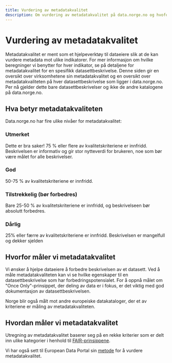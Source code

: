 ```yaml
---
title: Vurdering av metadatakvalitet
description: Om vurdering av metadatakvalitet på data.norge.no og hvofor vi gjør det
---
```


# Vurdering av metadatakvalitet

<Ingress>
Metadatakvalitet er ment som et hjelpeverktøy til dataeiere slik at de kan vurdere metadata mot ulike indikatorer.
For mer informasjon om hvilke beregninger vi benytter for hver indikator, se på detaljene for metadatakvalitet for en spesifikk datasettbeskrivelse.
Denne siden gir en oversikt over virksomhetene sin metadatakvalitet og en oversikt over metadatakvaliteten på hver datasettbeskrivelse som ligger i data.norge.no.
Per nå gjelder dette bare datasettbeskrivelser og ikke de andre katalogene på data.norge.no.
</Ingress>

## Hva betyr metadatakvaliteten
Data.norge.no har fire ulike nivåer for metadatakvalitet:

### Utmerket
Dette er bra saker! 75 % eller flere av kvalitetskriteriene er innfridd. Beskrivelsen er informativ og gir stor nytteverdi for brukeren, noe som bør være målet for alle beskrivelser.

### God
50-75 % av kvalitetskriteriene er innfridd.

### Tilstrekkelig (bør forbedres)
Bare 25-50 % av kvalitetskriteriene er innfridd, og beskrivelseen bør absolutt forbedres.

### Dårlig
25% eller færre av kvalitetskriteriene er innfridd. Beskrivelsen er mangelfull og dekker sjelden 

## Hvorfor måler vi metadatakvalitet

Vi ønsker å hjelpe dataeiere å forbedre beskrivelsen av et datasett. Ved å måle metadatakvaliteten kan vi se hvilke egenskaper til en datasettbeskrivelse som har forbedringspotensialet.
For å oppnå målet om "Once Only"-prinsippet, der deling av data er i fokus, er det viktig med god dokumentasjon av datasettbeskrivelsen.

Norge blir også målt mot andre europeiske datakataloger, der et av kriteriene er måling av metadatakvaliteten.

## Hvordan måler vi metadatakvalitet

Utregning av metadatakvalitet baserer seg på en rekke kriterier som er delt inn ulike kategorier i henhold til [FAIR-prinsippene](https://www.go-fair.org/fair-principles/).

Vi har også sett til European Data Portal sin [metode](https://www.europeandataportal.eu/mqa/methodology?locale=en) for å vurdere metadatakvalitet.

